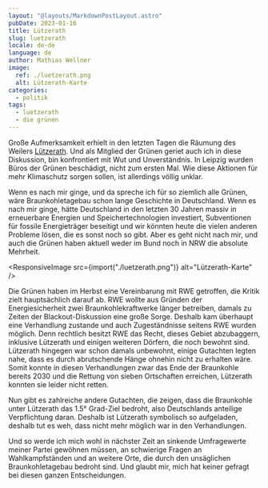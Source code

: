 ```yaml
---
layout: "@layouts/MarkdownPostLayout.astro"
pubDate: 2023-01-16
title: Lützerath
slug: luetzerath
locale: de-de
language: de
author: Mathias Wellner
image:
  ref: ./luetzerath.png
  alt: Lützerath-Karte
categories:
  - politik
tags:
  - luetzerath
  - die grünen
---
```



Große Aufmerksamkeit erhielt in den letzten Tagen die Räumung des Weilers [Lützerath](https://de.wikipedia.org/wiki/L%C3%BCtzerath). Und als Mitglied der Grünen geriet auch ich in diese Diskussion, bin konfrontiert mit Wut und Unverständnis. In Leipzig wurden Büros der Grünen beschädigt, nicht zum ersten Mal. Wie diese Aktionen für mehr Klimaschutz sorgen sollen, ist allerdings völlig unklar.

Wenn es nach mir ginge, und da spreche ich für so ziemlich alle Grünen, wäre Braunkohletagebau schon lange Geschichte in Deutschland. Wenn es nach mir ginge, hätte Deutschland in den letzten 30 Jahren massiv in erneuerbare Energien und Speichertechnologien investiert, Subventionen für fossile Energieträger beseitigt und wir könnten heute die vielen anderen Probleme lösen, die es sonst noch so gibt. Aber es geht nicht nach mir, und auch die Grünen haben aktuell weder im Bund noch in NRW die absolute Mehrheit.

<ResponsiveImage src={import("./luetzerath.png")} alt="Lützerath-Karte" />

Die Grünen haben im Herbst eine Vereinbarung mit RWE getroffen, die Kritik zielt hauptsächlich darauf ab. RWE wollte aus Gründen der Energiesicherheit zwei Braunkohlekraftwerke länger betreiben, damals zu Zeiten der Blackout-Diskussion eine große Sorge. Deshalb kam überhaupt eine Verhandlung zustande und auch Zugeständnisse seitens RWE wurden möglich. Denn rechtlich besitzt RWE das Recht, dieses Gebiet abzubaggern, inklusive Lützerath und einigen weiteren Dörfern, die noch bewohnt sind. Lützerath hingegen war schon damals unbewohnt, einige Gutachten legten nahe, dass es durch abrutschende Hänge ohnehin nicht zu erhalten wäre. Somit konnte in diesen Verhandlungen zwar das Ende der Braunkohle bereits 2030 und die Rettung von sieben Ortschaften erreichen, Lützerath konnten sie leider nicht retten.

Nun gibt es zahlreiche andere Gutachten, die zeigen, dass die Braunkohle unter Lützerath das 1.5° Grad-Ziel bedroht, also Deutschlands anteilige Verpflichtung daran. Deshalb ist Lützerath symbolisch so aufgeladen, deshalb tut es weh, dass nicht mehr möglich war in den Verhandlungen.

Und so werde ich mich wohl in nächster Zeit an sinkende Umfragewerte meiner Partei gewöhnen müssen, an schwierige Fragen an Wahlkampfständen und an weitere Orte, die durch den unsäglichen Braunkohletagebau bedroht sind. Und glaubt mir, mich hat keiner gefragt bei diesen ganzen Entscheidungen.
